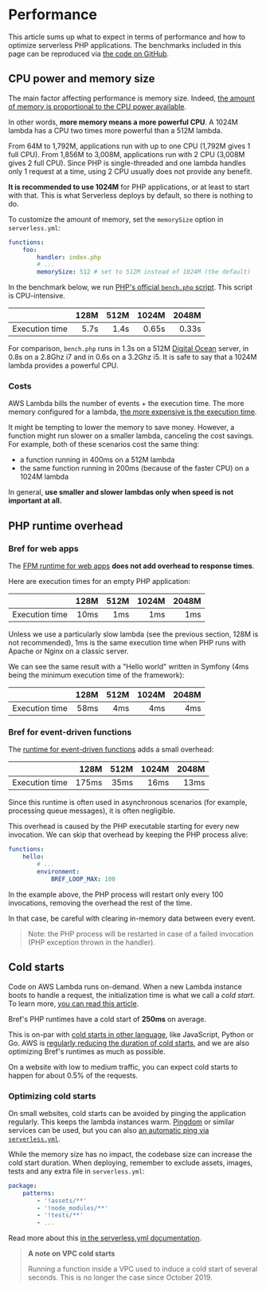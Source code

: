 
# Performance

This article sums up what to expect in terms of performance and how to optimize serverless PHP applications. The benchmarks included in this page can be reproduced via [the code on GitHub](https://github.com/brefphp/benchmarks).

## CPU power and memory size

The main factor affecting performance is memory size. Indeed, [the amount of memory is proportional to the CPU power available](https://docs.aws.amazon.com/lambda/latest/dg/resource-model.html).

In other words, **more memory means a more powerful CPU**. A 1024M lambda has a CPU two times more powerful than a 512M lambda.

From 64M to 1,792M, applications run with up to one CPU (1,792M gives 1 full CPU). From 1,856M to 3,008M, applications run with 2 CPU (3,008M gives 2 full CPU). Since PHP is single-threaded and one lambda handles only 1 request at a time, using 2 CPU usually does not provide any benefit.

**It is recommended to use 1024M** for PHP applications, or at least to start with that. This is what Serverless deploys by default, so there is nothing to do.

To customize the amount of memory, set the `memorySize` option in `serverless.yml`:

```yaml
functions:
    foo:
        handler: index.php
        # ...
        memorySize: 512 # set to 512M instead of 1024M (the default)
```

In the benchmark below, we run [PHP's official `bench.php` script](https://github.com/php/php-src/blob/master/Zend/bench.php). This script is CPU-intensive.

|                  | 128M  | 512M | 1024M | 2048M |
|------------------|------:|-----:|------:|------:|
| Execution time   |  5.7s | 1.4s | 0.65s | 0.33s |

For comparison, `bench.php` runs in 1.3s on a 512M [Digital Ocean](https://www.digitalocean.com/) server, in 0.8s on a 2.8Ghz i7 and in 0.6s on a 3.2Ghz i5. It is safe to say that a 1024M lambda provides a powerful CPU.

### Costs

AWS Lambda bills the number of events + the execution time. The more memory configured for a lambda, [the more expensive is the execution time](https://aws.amazon.com/lambda/pricing/).

It might be tempting to lower the memory to save money. However, a function might run slower on a smaller lambda, canceling the cost savings. For example, both of these scenarios cost the same thing:

- a function running in 400ms on a 512M lambda
- the same function running in 200ms (because of the faster CPU) on a 1024M lambda

In general, **use smaller and slower lambdas only when speed is not important at all.**

## PHP runtime overhead

### Bref for web apps

The [FPM runtime for web apps](/docs/runtimes/http.md) **does not add overhead to response times**.

Here are execution times for an empty PHP application:

|                  | 128M  | 512M | 1024M | 2048M |
|------------------|------:|-----:|------:|------:|
| Execution time   |  10ms |  1ms |   1ms |   1ms |

Unless we use a particularly slow lambda (see the previous section, 128M is not recommended), 1ms is the same execution time when PHP runs with Apache or Nginx on a classic server.

We can see the same result with a "Hello world" written in Symfony (4ms being the minimum execution time of the framework):

|                  | 128M  | 512M | 1024M | 2048M |
|------------------|------:|-----:|------:|------:|
| Execution time   |  58ms |  4ms |   4ms |   4ms |

### Bref for event-driven functions

The [runtime for event-driven functions](/docs/runtimes/function.md) adds a small overhead:

|                  | 128M  | 512M | 1024M | 2048M |
|------------------|------:|-----:|------:|------:|
| Execution time   | 175ms | 35ms |  16ms |  13ms |

Since this runtime is often used in asynchronous scenarios (for example, processing queue messages), it is often negligible.

This overhead is caused by the PHP executable starting for every new invocation.
We can skip that overhead by keeping the PHP process alive:

```yaml
functions:
    hello:
        # ...
        environment:
            BREF_LOOP_MAX: 100
```

In the example above, the PHP process will restart only every 100 invocations, removing the overhead the rest of the time.

In that case, be careful with clearing in-memory data between every event.

> Note: the PHP process will be restarted in case of a failed invocation (PHP exception thrown in the handler).

## Cold starts

Code on AWS Lambda runs on-demand. When a new Lambda instance boots to handle a request, the initialization time is what we call a *cold start*. To learn more, [you can read this article](https://hackernoon.com/im-afraid-you-re-thinking-about-aws-lambda-cold-starts-all-wrong-7d907f278a4f).

Bref's PHP runtimes have a cold start of **250ms** on average.

This is on-par with [cold starts in other language](https://mikhail.io/serverless/coldstarts/aws/), like JavaScript, Python or Go. AWS is [regularly reducing the duration of cold starts](https://levelup.gitconnected.com/aws-lambda-cold-start-language-comparisons-2019-edition-%EF%B8%8F-1946d32a0244), and we are also optimizing Bref's runtimes as much as possible.

On a website with low to medium traffic, you can expect cold starts to happen for about 0.5% of the requests.

### Optimizing cold starts

On small websites, cold starts can be avoided by pinging the application regularly. This keeps the lambda instances warm. [Pingdom](https://www.pingdom.com/) or similar services can be used, but you can also [an automatic ping via `serverless.yml`](/docs/runtimes/http.md#cold-starts).

While the memory size has no impact, the codebase size can increase the cold start duration. When deploying, remember to exclude assets, images, tests and any extra file in `serverless.yml`:

```yaml
package:
    patterns:
        - '!assets/**'
        - '!node_modules/**'
        - '!tests/**'
        - ...
```

Read more about this [in the serverless.yml documentation](serverless-yml.md#exclusions).

> **A note on VPC cold starts**
>
> Running a function inside a VPC used to induce a cold start of several seconds. This is no longer the case since October 2019.
